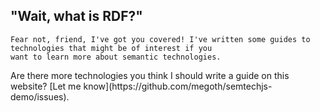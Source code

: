 
<Content id="rdf">
    <h2 className="subtitle is-5">&quot;Wait, what is RDF?&quot;</h2>

    Fear not, friend, I've got you covered! I've written some guides to technologies that might be of interest if you
    want to learn more about semantic technologies.
</Content>

<GuideList/>

<Content>
    Are there more technologies you think I should write a guide on this website? [Let me
    know](https://github.com/megoth/semtechjs-demo/issues).
</Content>